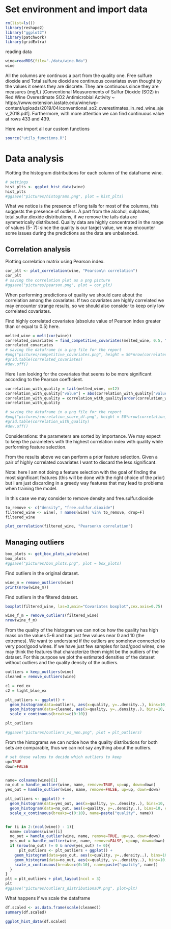 # Set environment and import data

```r
rm(list=ls())
library(reshape2)
library("ggplot2")
library(patchwork)
library(gridExtra)
```

reading data

```r
wine=readRDS(file="./data/wine.Rda")
wine
```
All the columns are continuos a part from the quality one.
Free sulfure dioxide and Total sulfure dioxid are continuous covariates even thought by the values it seems they are discrete. 
They are continuous since they are measures (mg/L) [Conventional Measurements of Sulfur Dioxide (SO2) in Red Wine Overestimate SO2 Antimicrobial Activity ~ https://www.extension.iastate.edu/wine/wp-content/uploads/2019/04/conventional_so2_overestimates_in_red_wine_ajev_2018.pdf].
Furthermore, with more attention we can find continuous value at rows 433 and 439.

Here we import all our custom functions 
```r
source("utils_functions.R")
```

# Data analysis

Plotting the histogram distributions for each column of the dataframe wine.

```r
# settings
hist_plts <- ggplot_hist_data(wine)
hist_plts
#ggsave("pictures/histograms.png", plot = hist_plts)
```
What we notice is the presence of long tails for most of the columns, this suggests
the presence of outliers.
A part from the alcohol, sulphates, total.sulfur.dioxide distributions, if we remove
the tails data are symmetrically distributed.
Quality data are highly concentrated in the range of values (5- 7): since the 
quality is our target value, we may encounter some issues during the predictions
as the data are unbalanced.


## Correlation analysis

Plotting correlation matrix using Pearson index.

```r
cor_plt <- plot_correlation(wine, "Pearson\n correlation")
cor_plt
# saving the correlation plot as a png picture
#ggsave("pictures/pearson.png", plot = cor_plt)

```

When performing predictions of quality we should care about the correlation among the covariates. If two covariates are highly correlated we may encounter strange results, so we should also consider to keep only low correlated covariates.

Find highly correlated covariates (absolute value of Pearson index greater than or equal to 0.5) here.

```r
melted_wine = melt(cor(wine))
correlated_covariates = find_competitive_covariates(melted_wine, 0.5, "quality")
correlated_covariates
# saving the dataframe in a png file for the report
#png("pictures/competitive_covariates.png", height = 50*nrow(correlated_covariates), width = 200*ncol(correlated_covariates))
#grid.table(correlated_covariates)
#dev.off()
```

Here I am looking for the covariates that seems to be more significant according to the Pearson coefficient.

```r
correlation_with_quality = tail(melted_wine, n=12)
correlation_with_quality["value"] = abs(correlation_with_quality["value"])
correlation_with_quality = correlation_with_quality[order(correlation_with_quality$value, decreasing = TRUE),]
correlation_with_quality

# saving the dataframe in a png file for the report
#png("pictures/correlation_score_df.png", height = 50*nrow(correlation_with_quality), width = 200*ncol(correlation_with_quality))
#grid.table(correlation_with_quality)
#dev.off()
```

Considerations: the parameters are sorted by importance. We may expect to keep the parameters with the highest correlation index with quality while performing feature selection.

From the results above we can perform a prior feature selection. Given a pair of highly correlated covariates I want to discard the less significant.

Note: here I am not doing a feature selection with the goal of finding the most significant features (this will be done with the right choice of the prior) but I am just discarding in a greedy way features that may lead to problems when training the model.

In this case we may consider to remove density and free.sulfur.dioxide

```r
to_remove <- c("density", "free.sulfur.dioxide")
filtered_wine <- wine[, ! names(wine) %in% to_remove, drop=F]
filtered_wine
```

```r
plot_correlation(filtered_wine, "Pearson\n correlation")
```

## Managing outliers


```r
box_plots <- get_box_plots_wine(wine)
box_plots
#ggsave("pictures/box_plots.png", plot = box_plots)
```

Find outliers in the original dataset.

```r
wine_m = remove_outliers(wine)
print(nrow(wine_m))
```

Find outliers in the filtered dataset.

```r
boxplot(filtered_wine, las=3,main="Covariates boxplot",cex.axis=0.75)
```

```r
wine_f_m = remove_outliers(filtered_wine)
nrow(wine_f_m)
```


From the quality of the histogram we can notice how the quality has high mass on the
values 5-6 and has just few values near 0 and 10 (the extremes).
We want to understand if the outliers are somehow connected to very poor/good wines.
If we have just few samples for bad/good wines, one may think the features that 
characterize them might be the outliers of the dataset.
For this purpose we plot the estimated densities of the dataset without outliers
and the quality density of the outliers.
```r
outliers = keep_outliers(wine)
cleaned = remove_outliers(wine)
```

```r
c1 = red_ex
c2 = light_blue_ex

plt_outliers <- ggplot() + 
  geom_histogram(data=outliers, aes(x=quality, y=..density..), bins=10, color=c1, fill=c1, alpha=0.5, center=0,binwidth = 1) +
  geom_histogram(data=cleaned, aes(x=quality, y=..density..), bins=10, color=c2, fill=c2, alpha=0.5, center=0,binwidth = 1) +
  scale_x_continuous(breaks=c(0:10))

plt_outliers

#ggsave("pictures/outliers_vs_non.png", plot = plt_outliers)
```

From the histograms we can notice how the quality distributions for both sets 
are comparable, thus we can not say anything about the outliers.


```r
# set these values to decide which outliers to keep
up=TRUE
down=FALSE


name= colnames(wine)[1] 
no_out = handle_outlier(wine, name, remove=TRUE, up=up, down=down)
yes_out = handle_outlier(wine, name, remove=FALSE, up=up, down=down)

plt_outliers <- ggplot() + 
  geom_histogram(data=yes_out, aes(x=quality, y=..density..), bins=10, color=red_ex, fill=red_ex, alpha=0.5, center=0,binwidth = 1) +
  geom_histogram(data=no_out, aes(x=quality, y=..density..), bins=10, color=light_blue_ex, fill=light_blue_ex, alpha=0.5, center=0,binwidth = 1) +
  scale_x_continuous(breaks=c(0:10), name=paste("quality", name))


for (i in 2:(ncol(wine)) - 1){
  name= colnames(wine)[i] 
  no_out = handle_outlier(wine, name, remove=TRUE, up=up, down=down)
  yes_out = handle_outlier(wine, name, remove=FALSE, up=up, down=down)
  if (nrow(no_out) != 0 & nrow(yes_out) != 0){
      plt_outliers <- plt_outliers + ggplot() + 
    geom_histogram(data=yes_out, aes(x=quality, y=..density..), bins=10, color=red_ex, fill=red_ex, alpha=0.5, center=0,binwidth = 1) +
    geom_histogram(data=no_out, aes(x=quality, y=..density..), bins=10, color=light_blue_ex, fill=light_blue_ex, alpha=0.5, center=0,binwidth = 1) +
    scale_x_continuous(breaks=c(0:10), name=paste("quality", name))
  }
}
plt = plt_outliers + plot_layout(ncol = 3)
plt
#ggsave("pictures/outliers_distributionsUP.png", plot=plt)
```

What happens if we scale the dataframe

```r
df.scaled <- as.data.frame(scale(cleaned))
summary(df.scaled)
```
```r
ggplot_hist_data(df.scaled)
```








